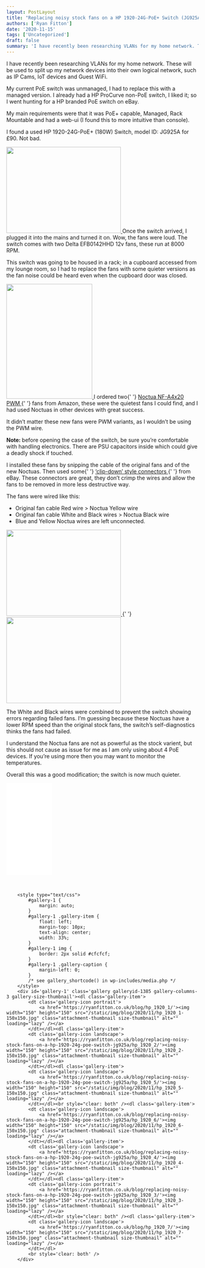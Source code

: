 ```yaml
---
layout: PostLayout
title: "Replacing noisy stock fans on a HP 1920-24G-PoE+ Switch (JG925A)"
authors: ['Ryan Fitton']
date: '2020-11-15'
tags: ['Uncategorized']
draft: false
summary: 'I have recently been researching VLANs for my home network. These will be used to split up my network devices into their own logical network, such as IP Cams, IoT devices and Guest WiFi. My current PoE switch was unmanaged, I had to replace this with a managed version. I already had a HP ProCurve [&amp;hellip;]'
---
```


<p>
  I have recently been researching VLANs for my home network. These will be used to split up my
  network devices into their own logical network, such as IP Cams, IoT devices and Guest WiFi.
</p>
<p>
  My current PoE switch was unmanaged, I had to replace this with a managed version. I already had a
  HP ProCurve non-PoE switch, I liked it; so I went hunting for a HP branded PoE switch on eBay.
</p>
<p>
  My main requirements were that it was PoE+ capable, Managed, Rack Mountable and had a web-ui (I
  found this to more intuitive than console).
</p>
<p>I found a used HP 1920-24G-PoE+ (180W) Switch, model ID: JG925A for £90. Not bad.</p>
<p>
  <a href="/static/img/blog/2020/11/hp_1920_2-scaled.jpg">
    <img
      loading="lazy"
      src="/static/img/blog/2020/11/hp_1920_2-300x225.jpg"
      alt=""
      width="300"
      height="225"
      srcset="/static/img/blog/2020/11/hp_1920_2-300x225.jpg 300w, /static/img/blog/2020/11/hp_1920_2-1024x767.jpg 1024w, /static/img/blog/2020/11/hp_1920_2-768x576.jpg 768w, /static/img/blog/2020/11/hp_1920_2-1536x1151.jpg 1536w, /static/img/blog/2020/11/hp_1920_2-2048x1535.jpg 2048w"
      sizes="(max-width: 300px) 100vw, 300px"
    />
  </a>
  Once the switch arrived, I plugged it into the mains and turned it on. Wow, the fans were loud.
  The switch comes with two Delta EFB0142HHD 12v fans, these run at 8000 RPM.
</p>
<p>
  This switch was going to be housed in a rack; in a cupboard accessed from my lounge room, so I had
  to replace the fans with some quieter versions as the fan noise could be heard even when the
  cupboard door was closed.
</p>
<p>
  <a href="/static/img/blog/2020/11/hp_1920_3-scaled.jpg">
    <img
      loading="lazy"
      src="/static/img/blog/2020/11/hp_1920_3-225x300.jpg"
      alt=""
      width="225"
      height="300"
      srcset="/static/img/blog/2020/11/hp_1920_3-225x300.jpg 225w, /static/img/blog/2020/11/hp_1920_3-768x1024.jpg 768w, /static/img/blog/2020/11/hp_1920_3-1152x1536.jpg 1152w, /static/img/blog/2020/11/hp_1920_3-1536x2048.jpg 1536w, /static/img/blog/2020/11/hp_1920_3-scaled.jpg 1920w"
      sizes="(max-width: 225px) 100vw, 225px"
    />
  </a>
  I ordered two{' '}
  <a
    href="https://www.amazon.co.uk/Noctua-NF-A4x20-PWM-Premium-40x20mm/dp/B07125KWG1/ref=as_li_ss_tl?ie=UTF8&amp;psc=1&amp;ref=ppx_pop_mob_b_asin_title&amp;linkCode=ll1&amp;tag=ryanfittoncou-21&amp;linkId=bda93790e47185466fc7099264289da9&amp;language=en_GB"
    target="_blank"
    rel="noopener noreferrer"
  >
    Noctua NF-A4x20 PWM
  </a>{' '}
  fans from Amazon, these were the quietest fans I could find, and I had used Noctuas in other
  devices with great success.
</p>
<p>
  It didn&#8217;t matter these new fans were PWM variants, as I wouldn&#8217;t be using the PWM
  wire.
</p>
<p>
  <strong>Note: </strong>before opening the case of the switch, be sure you&#8217;re comfortable
  with handling electronics. There are PSU capacitors inside which could give a deadly shock if
  touched.
</p>
<p>
  I installed these fans by snipping the cable of the original fans and of the new Noctuas. Then
  used some{' '}
  <a
    href="https://www.ebay.co.uk/itm/Wago-type-in-line-Electrical-Connectors-Wire-Block-Clamp-Terminal-Cable-Reusable/264655941031?pageci=191f7a3d-467e-4332-8e99-3dbccf63c998"
    target="_blank"
    rel="noopener noreferrer"
  >
    &#8216;clip-down&#8217; style connectors
  </a>{' '}
  from eBay. These connectors are great, they don&#8217;t crimp the wires and allow the fans to be
  removed in more less destructive way.
</p>
<p>The fans were wired like this:</p>
<ul>
  <li>Original fan cable Red wire &gt; Noctua Yellow wire</li>
  <li>Original fan cable White and Black wires &gt; Noctua Black wire</li>
  <li>Blue and Yellow Noctua wires are left unconnected.</li>
</ul>
<p>
  <a href="/static/img/blog/2020/11/hp_1920_5-scaled.jpg">
    <img
      loading="lazy"
      src="/static/img/blog/2020/11/hp_1920_5-300x225.jpg"
      alt=""
      width="300"
      height="225"
      srcset="/static/img/blog/2020/11/hp_1920_5-300x225.jpg 300w, /static/img/blog/2020/11/hp_1920_5-1024x768.jpg 1024w, /static/img/blog/2020/11/hp_1920_5-768x576.jpg 768w, /static/img/blog/2020/11/hp_1920_5-1536x1152.jpg 1536w, /static/img/blog/2020/11/hp_1920_5-2048x1536.jpg 2048w"
      sizes="(max-width: 300px) 100vw, 300px"
    />
  </a>{' '}
  <a href="/static/img/blog/2020/11/hp_1920_6-scaled.jpg">
    <img
      loading="lazy"
      src="/static/img/blog/2020/11/hp_1920_6-300x225.jpg"
      alt=""
      width="300"
      height="225"
      srcset="/static/img/blog/2020/11/hp_1920_6-300x225.jpg 300w, /static/img/blog/2020/11/hp_1920_6-1024x768.jpg 1024w, /static/img/blog/2020/11/hp_1920_6-768x576.jpg 768w, /static/img/blog/2020/11/hp_1920_6-1536x1152.jpg 1536w, /static/img/blog/2020/11/hp_1920_6-2048x1536.jpg 2048w"
      sizes="(max-width: 300px) 100vw, 300px"
    />
  </a>
</p>
<p>
  The White and Black wires were combined to prevent the switch showing errors regarding failed
  fans. I&#8217;m guessing because these Noctuas have a lower RPM speed than the original stock
  fans, the switch&#8217;s self-diagnostics thinks the fans had failed.
</p>
<p>
  I understand the Noctua fans are not as powerful as the stock varient, but this should not cause
  as issue for me as I am only using about 4 PoE devices. If you&#8217;re using more then you may
  want to monitor the temperatures.
</p>
<p>Overall this was a good modification; the switch is now much quieter.</p>
<p>
  <iframe
    style="width: 120px; height: 240px;"
    src="//ws-eu.amazon-adsystem.com/widgets/q?ServiceVersion=20070822&amp;OneJS=1&amp;Operation=GetAdHtml&amp;MarketPlace=GB&amp;source=ss&amp;ref=as_ss_li_til&amp;ad_type=product_link&amp;tracking_id=ryanfittoncou-21&amp;language=en_GB&amp;marketplace=amazon&amp;region=GB&amp;placement=B07125KWG1&amp;asins=B07125KWG1&amp;linkId=e236538851eb657ce439c18f5ef7d892&amp;show_border=true&amp;link_opens_in_new_window=true"
    frameborder="0"
    marginwidth="0"
    marginheight="0"
    scrolling="no"
  ></iframe>
</p>
<p>&nbsp;</p>

    	<style type="text/css">
    		#gallery-1 {
    			margin: auto;
    		}
    		#gallery-1 .gallery-item {
    			float: left;
    			margin-top: 10px;
    			text-align: center;
    			width: 33%;
    		}
    		#gallery-1 img {
    			border: 2px solid #cfcfcf;
    		}
    		#gallery-1 .gallery-caption {
    			margin-left: 0;
    		}
    		/* see gallery_shortcode() in wp-includes/media.php */
    	</style>
    	<div id='gallery-1' class='gallery galleryid-1385 gallery-columns-3 gallery-size-thumbnail'><dl class='gallery-item'>
    		<dt class='gallery-icon portrait'>
    			<a href='https://ryanfitton.co.uk/blog/hp_1920_1/'><img width="150" height="150" src="/static/img/blog/2020/11/hp_1920_1-150x150.jpg" class="attachment-thumbnail size-thumbnail" alt="" loading="lazy" /></a>
    		</dt></dl><dl class='gallery-item'>
    		<dt class='gallery-icon landscape'>
    			<a href='https://ryanfitton.co.uk/blog/replacing-noisy-stock-fans-on-a-hp-1920-24g-poe-switch-jg925a/hp_1920_2/'><img width="150" height="150" src="/static/img/blog/2020/11/hp_1920_2-150x150.jpg" class="attachment-thumbnail size-thumbnail" alt="" loading="lazy" /></a>
    		</dt></dl><dl class='gallery-item'>
    		<dt class='gallery-icon landscape'>
    			<a href='https://ryanfitton.co.uk/blog/replacing-noisy-stock-fans-on-a-hp-1920-24g-poe-switch-jg925a/hp_1920_5/'><img width="150" height="150" src="/static/img/blog/2020/11/hp_1920_5-150x150.jpg" class="attachment-thumbnail size-thumbnail" alt="" loading="lazy" /></a>
    		</dt></dl><br style="clear: both" /><dl class='gallery-item'>
    		<dt class='gallery-icon landscape'>
    			<a href='https://ryanfitton.co.uk/blog/replacing-noisy-stock-fans-on-a-hp-1920-24g-poe-switch-jg925a/hp_1920_6/'><img width="150" height="150" src="/static/img/blog/2020/11/hp_1920_6-150x150.jpg" class="attachment-thumbnail size-thumbnail" alt="" loading="lazy" /></a>
    		</dt></dl><dl class='gallery-item'>
    		<dt class='gallery-icon landscape'>
    			<a href='https://ryanfitton.co.uk/blog/replacing-noisy-stock-fans-on-a-hp-1920-24g-poe-switch-jg925a/hp_1920_4/'><img width="150" height="150" src="/static/img/blog/2020/11/hp_1920_4-150x150.jpg" class="attachment-thumbnail size-thumbnail" alt="" loading="lazy" /></a>
    		</dt></dl><dl class='gallery-item'>
    		<dt class='gallery-icon portrait'>
    			<a href='https://ryanfitton.co.uk/blog/replacing-noisy-stock-fans-on-a-hp-1920-24g-poe-switch-jg925a/hp_1920_3/'><img width="150" height="150" src="/static/img/blog/2020/11/hp_1920_3-150x150.jpg" class="attachment-thumbnail size-thumbnail" alt="" loading="lazy" /></a>
    		</dt></dl><br style="clear: both" /><dl class='gallery-item'>
    		<dt class='gallery-icon landscape'>
    			<a href='https://ryanfitton.co.uk/blog/hp_1920_7/'><img width="150" height="150" src="/static/img/blog/2020/11/hp_1920_7-150x150.jpeg" class="attachment-thumbnail size-thumbnail" alt="" loading="lazy" /></a>
    		</dt></dl>
    		<br style='clear: both' />
    	</div>

<p>&nbsp;</p>
<p>&nbsp;</p>

